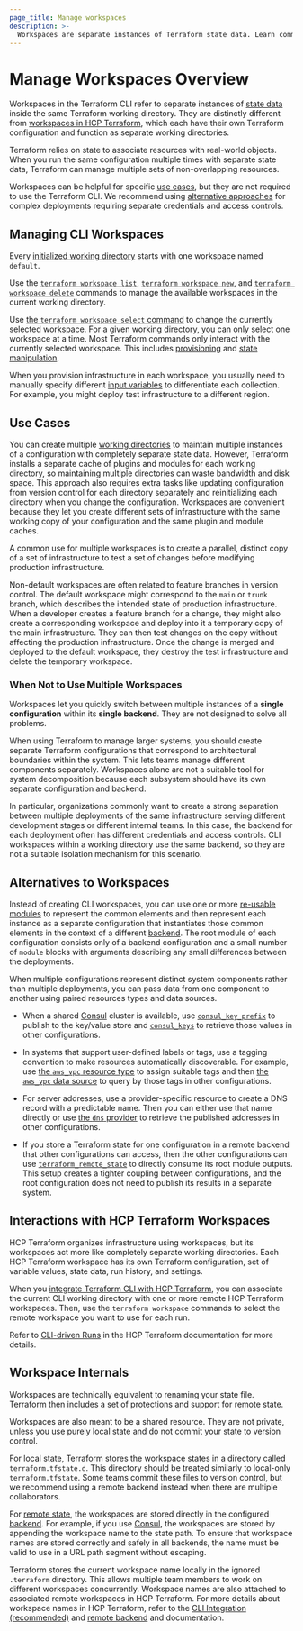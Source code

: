 ```yaml
---
page_title: Manage workspaces
description: >-
  Workspaces are separate instances of Terraform state data. Learn commands for managing workspaces.
---
```


# Manage Workspaces Overview

Workspaces in the Terraform CLI refer to separate instances of [state data](/terraform/language/state) inside the same Terraform working directory. They are distinctly different from [workspaces in HCP Terraform](/terraform/cloud-docs/workspaces), which each have their own Terraform configuration and function as separate working directories.

Terraform relies on state to associate resources with real-world objects. When you run the same configuration multiple times with separate state data, Terraform can manage multiple sets of non-overlapping resources.

Workspaces can be helpful for specific [use cases](#use-cases), but they are not required to use the Terraform CLI. We recommend using [alternative approaches](#alternatives-to-workspaces) for complex deployments requiring separate credentials and access controls.


## Managing CLI Workspaces

Every [initialized working directory](/terraform/cli/init) starts with one workspace named `default`.

Use the [`terraform workspace list`](/terraform/cli/commands/workspace/list), [`terraform workspace new`](/terraform/cli/commands/workspace/new), and [`terraform workspace delete`](/terraform/cli/commands/workspace/delete) commands to manage the available workspaces in the current working directory.

Use [the `terraform workspace select` command](/terraform/cli/commands/workspace/select) to change the currently selected workspace. For a given working directory, you can only select one workspace at a time. Most Terraform commands only interact with the currently selected workspace. This includes [provisioning](/terraform/cli/run) and [state manipulation](/terraform/cli/state).

When you provision infrastructure in each workspace, you usually need to manually specify different [input variables](/terraform/language/block/variable) to differentiate each collection. For example, you might deploy test infrastructure to a different region.


## Use Cases

You can create multiple [working directories](/terraform/cli/init) to maintain multiple instances of a configuration with completely separate state data. However, Terraform installs a separate cache of plugins and modules for each working directory, so maintaining multiple directories can waste bandwidth and disk space. This approach also requires extra tasks like updating configuration from version control for each directory separately and reinitializing each directory when you change the configuration. Workspaces are convenient because they let you create different sets of infrastructure with the same working copy of your configuration and the same plugin and module caches.

A common use for multiple workspaces is to create a parallel, distinct copy of
a set of infrastructure to test a set of changes before modifying production infrastructure.

Non-default workspaces are often related to feature branches in version control.
The default workspace might correspond to the `main` or `trunk` branch, which describes the intended state of production infrastructure. When a developer creates a feature branch for a change, they might also create a corresponding workspace and deploy into it a temporary copy of the main infrastructure. They can then test changes on the copy without affecting the production infrastructure. Once the change is merged and deployed to the default workspace, they destroy the test infrastructure and delete the temporary workspace.


### When Not to Use Multiple Workspaces

Workspaces let you quickly switch between multiple instances of a **single configuration** within its **single backend**. They are not designed to solve all problems.

When using Terraform to manage larger systems, you should create separate Terraform configurations that correspond to architectural boundaries within the system. This lets teams manage different components separately. Workspaces alone are not a suitable tool for system decomposition because each subsystem should have its own separate configuration and backend.

In particular, organizations commonly want to create a strong separation
between multiple deployments of the same infrastructure serving different
development stages or different internal teams. In this case, the backend for each deployment often has different credentials and access controls. CLI workspaces within a working directory use the same backend, so they are not a suitable isolation mechanism for this scenario.

## Alternatives to Workspaces

Instead of creating CLI workspaces, you can use one or more [re-usable modules](/terraform/language/modules/develop) to represent the common elements and then represent each instance as a separate configuration that instantiates those common elements in the context of a different [backend](/terraform/language/backend). The root module of each configuration consists only of a backend configuration and a small number of `module` blocks with arguments describing any small differences between the deployments.

When multiple configurations represent distinct system components rather than multiple deployments, you can pass data from one component to another using paired resources types and data sources.

- When a shared [Consul](https://www.consul.io/) cluster is available, use [`consul_key_prefix`](https://registry.terraform.io/providers/hashicorp/consul/latest/docs/resources/key_prefix) to publish to the key/value store and [`consul_keys`](https://registry.terraform.io/providers/hashicorp/consul/latest/docs/data-sources/keys) to retrieve those values in other configurations.

- In systems that support user-defined labels or tags, use a tagging convention to make resources automatically discoverable. For example, use [the `aws_vpc` resource type](https://registry.terraform.io/providers/hashicorp/aws/latest/docs/resources/vpc) to assign suitable tags and then [the `aws_vpc` data source](https://registry.terraform.io/providers/hashicorp/aws/latest/docs/data-sources/vpc) to query by those tags in other configurations.

- For server addresses, use a provider-specific resource to create a DNS record with a predictable name. Then you can either use that name directly or use [the `dns` provider](https://registry.terraform.io/providers/hashicorp/dns/latest/docs) to retrieve the published addresses in other configurations.

- If you store a Terraform state for one configuration in a remote backend that other configurations can access, then the other configurations can use [`terraform_remote_state`](/terraform/language/state/remote-state-data) to directly consume its root module outputs. This setup creates a tighter coupling between configurations, and the root configuration does not need to publish its results in a separate system.


## Interactions with HCP Terraform Workspaces

HCP Terraform organizes infrastructure using workspaces, but its workspaces
act more like completely separate working directories. Each HCP Terraform
workspace has its own Terraform configuration, set of variable values, state
data, run history, and settings.

When you [integrate Terraform CLI with HCP Terraform](/terraform/cli/cloud), you can associate the current CLI working directory with one or more remote HCP Terraform workspaces. Then, use the `terraform workspace` commands to select the remote workspace you want to use for each run.

Refer to [CLI-driven Runs](/terraform/cloud-docs/run/cli) in the HCP Terraform documentation for more details.


## Workspace Internals

Workspaces are technically equivalent to renaming your state file. Terraform then includes a set of protections and support for remote state.

Workspaces are also meant to be a shared resource. They are not private, unless you use purely local state and do not commit your state to version control.

For local state, Terraform stores the workspace states in a directory called `terraform.tfstate.d`. This directory should be treated similarly to local-only `terraform.tfstate`. Some teams commit these files to version control, but we recommend using a remote backend instead when there are multiple collaborators.

For [remote state](/terraform/language/state/remote), the workspaces are stored directly in the configured [backend](/terraform/language/backend). For example, if you use [Consul](/terraform/language/backend/consul), the workspaces are stored by appending the workspace name to the state path. To ensure that workspace names are stored correctly and safely in all backends, the name must be valid to use in a URL path segment without escaping.

Terraform stores the current workspace name locally in the ignored `.terraform` directory. This allows multiple team members to work on different workspaces concurrently. Workspace names are also attached to associated remote workspaces in HCP Terraform. For more details about workspace names in HCP Terraform, refer to the [CLI Integration (recommended)](/terraform/cli/cloud/settings#arguments) and [remote backend](/terraform/language/backend/remote#workspaces) and  documentation.
